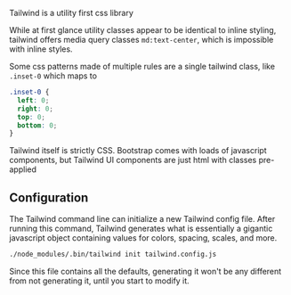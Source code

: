 
Tailwind is a utility first css library

While at first glance utility classes appear to be identical to inline styling, tailwind offers media query classes `md:text-center`, which is impossible with inline styles.

Some css patterns made of multiple rules are a single tailwind class, like `.inset-0` which maps to

```css
.inset-0 {
  left: 0;
  right: 0;
  top: 0;
  bottom: 0;
}
```

Tailwind itself is strictly CSS. Bootstrap comes with loads of javascript components, but Tailwind UI components are just html with classes pre-applied 

## Configuration

The Tailwind command line can initialize a new Tailwind config file. After running this command, Tailwind generates what is essentially a gigantic javascript object containing values for colors, spacing, scales, and more.

```sh
./node_modules/.bin/tailwind init tailwind.config.js
```

Since this file contains all the defaults, generating it won't be any different from not generating it, until you start to modify it.
